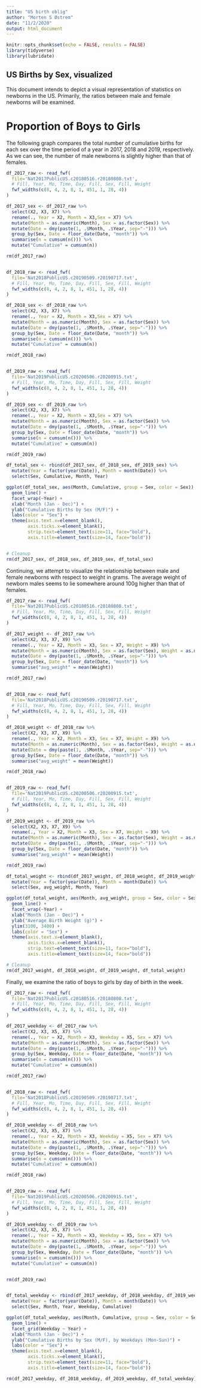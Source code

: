 ```yaml
---
title: "US birth oblig"
author: "Morten S Østrem"
date: "11/2/2020"
output: html_document
---
```


```r
knitr::opts_chunk$set(echo = FALSE, results = FALSE)
library(tidyverse)
library(lubridate)
```

## US Births by Sex, visualized

This document intends to depict a visual representation of statistics on newborns in the US. Primarily, the ratios between male and female newborns will be examined.

# Proportion of Boys to Girls

The following graph compares the total number of cumulative births for each sex over the time period of a year in 2017, 2018 and 2019, respectively. As we can see, the number of male newborns is slightly higher than that of females.

```r
df_2017_raw <- read_fwf(
  file='Nat2017PublicUS.c20180516.r20180808.txt',
  # Fill, Year, Mo, Time, Day, Fill, Sex, Fill, Weight
  fwf_widths(c(8, 4, 2, 8, 1, 451, 1, 28, 4))
)

df_2017_sex <- df_2017_raw %>% 
  select(X2, X3, X7) %>% 
  rename(., Year = X2, Month = X3,Sex = X7) %>% 
  mutate(Month = as.numeric(Month), Sex = as.factor(Sex)) %>% 
  mutate(Date = dmy(paste(1, .$Month, .$Year, sep="-"))) %>% 
  group_by(Sex, Date = floor_date(Date, "month")) %>% 
  summarise(n = cumsum(n())) %>% 
  mutate("Cumulative" = cumsum(n))

rm(df_2017_raw)


df_2018_raw <- read_fwf(
  file='Nat2018PublicUS.c20190509.r20190717.txt',
  # Fill, Year, Mo, Time, Day, Fill, Sex, Fill, Weight
  fwf_widths(c(8, 4, 2, 8, 1, 451, 1, 28, 4))
)

df_2018_sex <- df_2018_raw %>% 
  select(X2, X3, X7) %>% 
  rename(., Year = X2, Month = X3,Sex = X7) %>% 
  mutate(Month = as.numeric(Month), Sex = as.factor(Sex)) %>% 
  mutate(Date = dmy(paste(1, .$Month, .$Year, sep="-"))) %>% 
  group_by(Sex, Date = floor_date(Date, "month")) %>% 
  summarise(n = cumsum(n())) %>% 
  mutate("Cumulative" = cumsum(n))

rm(df_2018_raw)


df_2019_raw <- read_fwf(
  file='Nat2019PublicUS.c20200506.r20200915.txt',
  # Fill, Year, Mo, Time, Day, Fill, Sex, Fill, Weight
  fwf_widths(c(8, 4, 2, 8, 1, 451, 1, 28, 4))
)

df_2019_sex <- df_2019_raw %>% 
  select(X2, X3, X7) %>% 
  rename(., Year = X2, Month = X3,Sex = X7) %>% 
  mutate(Month = as.numeric(Month), Sex = as.factor(Sex)) %>% 
  mutate(Date = dmy(paste(1, .$Month, .$Year, sep="-"))) %>% 
  group_by(Sex, Date = floor_date(Date, "month")) %>% 
  summarise(n = cumsum(n())) %>% 
  mutate("Cumulative" = cumsum(n))

rm(df_2019_raw)

df_total_sex <- rbind(df_2017_sex, df_2018_sex, df_2019_sex) %>% 
  mutate(Year = factor(year(Date)), Month = month(Date)) %>% 
  select(Sex, Cumulative, Month, Year)


```

```r

ggplot(df_total_sex, aes(Month, Cumulative, group = Sex, color = Sex)) +
  geom_line() +
  facet_wrap(~Year) +
  xlab("Month (Jan - Dec)") +
  ylab("Cumulative Births by Sex (M/F)") +
  labs(color = "Sex") +
  theme(axis.text.x=element_blank(),
        axis.ticks.x=element_blank(),
        strip.text=element_text(size=11, face="bold"),
        axis.title=element_text(size=14, face="bold"))


# Cleanup
rm(df_2017_sex, df_2018_sex, df_2019_sex, df_total_sex)
```

Continuing, we attempt to visualize the relationship between male and female newborns with respect to weight in grams. The average weight of newborn males seems to lie somewhere around 100g higher than that of females.

```r
df_2017_raw <- read_fwf(
  file='Nat2017PublicUS.c20180516.r20180808.txt',
  # Fill, Year, Mo, Time, Day, Fill, Sex, Fill, Weight
  fwf_widths(c(8, 4, 2, 8, 1, 451, 1, 28, 4))
)

df_2017_weight <- df_2017_raw %>% 
  select(X2, X3, X7, X9) %>% 
  rename(., Year = X2, Month = X3, Sex = X7, Weight = X9) %>% 
  mutate(Month = as.numeric(Month), Sex = as.factor(Sex), Weight = as.numeric(Weight)) %>% 
  mutate(Date = dmy(paste(1, .$Month, .$Year, sep="-"))) %>% 
  group_by(Sex, Date = floor_date(Date, "month")) %>% 
  summarise("avg_weight" = mean(Weight))

rm(df_2017_raw)


df_2018_raw <- read_fwf(
  file='Nat2018PublicUS.c20190509.r20190717.txt',
  # Fill, Year, Mo, Time, Day, Fill, Sex, Fill, Weight
  fwf_widths(c(8, 4, 2, 8, 1, 451, 1, 28, 4))
)

df_2018_weight <- df_2018_raw %>% 
  select(X2, X3, X7, X9) %>% 
  rename(., Year = X2, Month = X3, Sex = X7, Weight = X9) %>% 
  mutate(Month = as.numeric(Month), Sex = as.factor(Sex), Weight = as.numeric(Weight)) %>% 
  mutate(Date = dmy(paste(1, .$Month, .$Year, sep="-"))) %>% 
  group_by(Sex, Date = floor_date(Date, "month")) %>% 
  summarise("avg_weight" = mean(Weight))

rm(df_2018_raw)


df_2019_raw <- read_fwf(
  file='Nat2019PublicUS.c20200506.r20200915.txt',
  # Fill, Year, Mo, Time, Day, Fill, Sex, Fill, Weight
  fwf_widths(c(8, 4, 2, 8, 1, 451, 1, 28, 4))
)

df_2019_weight <- df_2019_raw %>% 
  select(X2, X3, X7, X9) %>% 
  rename(., Year = X2, Month = X3, Sex = X7, Weight = X9) %>% 
  mutate(Month = as.numeric(Month), Sex = as.factor(Sex), Weight = as.numeric(Weight)) %>% 
  mutate(Date = dmy(paste(1, .$Month, .$Year, sep="-"))) %>% 
  group_by(Sex, Date = floor_date(Date, "month")) %>% 
  summarise("avg_weight" = mean(Weight))

rm(df_2019_raw)

df_total_weight <- rbind(df_2017_weight, df_2018_weight, df_2019_weight) %>% 
  mutate(Year = factor(year(Date)), Month = month(Date)) %>% 
  select(Sex, avg_weight, Month, Year)

```

```r

ggplot(df_total_weight, aes(Month, avg_weight, group = Sex, color = Sex)) +
  geom_line() +
  facet_wrap(~Year) +
  xlab("Month (Jan - Dec)") +
  ylab("Average Birth Weight (g)") +
  ylim(3100, 3400) +
  labs(color = "Sex") +
  theme(axis.text.x=element_blank(),
        axis.ticks.x=element_blank(),
        strip.text=element_text(size=11, face="bold"),
        axis.title=element_text(size=14, face="bold"))

# Cleanup
rm(df_2017_weight, df_2018_weight, df_2019_weight, df_total_weight)
```

Finally, we examine the ratio of boys to girls by day of birth in the week.

```r
df_2017_raw <- read_fwf(
  file='Nat2017PublicUS.c20180516.r20180808.txt',
  # Fill, Year, Mo, Time, Day, Fill, Sex, Fill, Weight
  fwf_widths(c(8, 4, 2, 8, 1, 451, 1, 28, 4))
)

df_2017_weekday <- df_2017_raw %>% 
  select(X2, X3, X5, X7) %>% 
  rename(., Year = X2, Month = X3, Weekday = X5, Sex = X7) %>% 
  mutate(Month = as.numeric(Month), Sex = as.factor(Sex)) %>% 
  mutate(Date = dmy(paste(1, .$Month, .$Year, sep="-"))) %>% 
  group_by(Sex, Weekday, Date = floor_date(Date, "month")) %>% 
  summarise(n = cumsum(n())) %>% 
  mutate("Cumulative" = cumsum(n))

rm(df_2017_raw)


df_2018_raw <- read_fwf(
  file='Nat2018PublicUS.c20190509.r20190717.txt',
  # Fill, Year, Mo, Time, Day, Fill, Sex, Fill, Weight
  fwf_widths(c(8, 4, 2, 8, 1, 451, 1, 28, 4))
)

df_2018_weekday <- df_2018_raw %>% 
  select(X2, X3, X5, X7) %>% 
  rename(., Year = X2, Month = X3, Weekday = X5, Sex = X7) %>% 
  mutate(Month = as.numeric(Month), Sex = as.factor(Sex)) %>% 
  mutate(Date = dmy(paste(1, .$Month, .$Year, sep="-"))) %>% 
  group_by(Sex, Weekday, Date = floor_date(Date, "month")) %>% 
  summarise(n = cumsum(n())) %>% 
  mutate("Cumulative" = cumsum(n))

rm(df_2018_raw)


df_2019_raw <- read_fwf(
  file='Nat2019PublicUS.c20200506.r20200915.txt',
  # Fill, Year, Mo, Time, Day, Fill, Sex, Fill, Weight
  fwf_widths(c(8, 4, 2, 8, 1, 451, 1, 28, 4))
)

df_2019_weekday <- df_2019_raw %>% 
  select(X2, X3, X5, X7) %>% 
  rename(., Year = X2, Month = X3, Weekday = X5, Sex = X7) %>% 
  mutate(Month = as.numeric(Month), Sex = as.factor(Sex)) %>% 
  mutate(Date = dmy(paste(1, .$Month, .$Year, sep="-"))) %>% 
  group_by(Sex, Weekday, Date = floor_date(Date, "month")) %>% 
  summarise(n = cumsum(n())) %>% 
  mutate("Cumulative" = cumsum(n))


rm(df_2019_raw)


df_total_weekday <- rbind(df_2017_weekday, df_2018_weekday, df_2019_weekday) %>% 
  mutate(Year = factor(year(Date)), Month = month(Date)) %>% 
  select(Sex, Month, Year, Weekday, Cumulative)

```

```r

ggplot(df_total_weekday, aes(Month, Cumulative, group = Sex, color = Sex)) +
  geom_line() +
  facet_grid(Weekday ~ Year) +
  xlab("Month (Jan - Dec)") +
  ylab("Cumulative Births by Sex (M/F), by Weekdays (Mon-Sun)") +
  labs(color = "Sex") +
  theme(axis.text.x=element_blank(),
        axis.ticks.x=element_blank(),
        strip.text=element_text(size=11, face="bold"),
        axis.title=element_text(size=14, face="bold"))

rm(df_2017_weekday, df_2018_weekday, df_2019_weekday, df_total_weekday)
```


